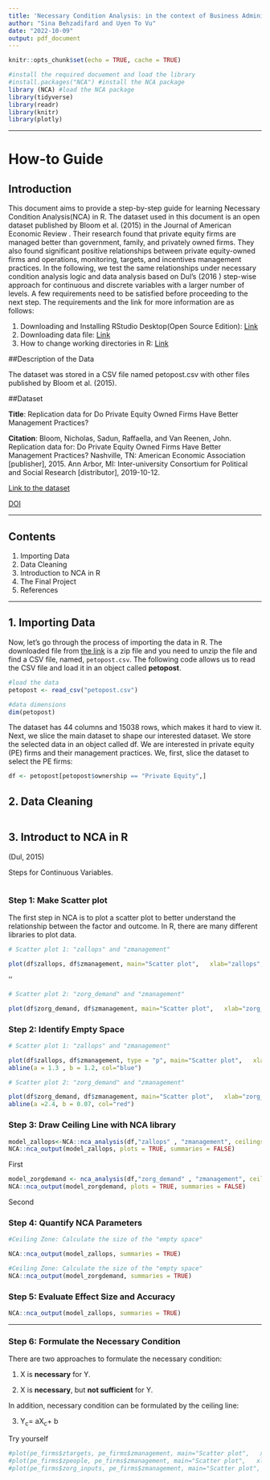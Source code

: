 ```yaml
---
title: 'Necessary Condition Analysis: in the context of Business Administration'
author: "Sina Behzadifard and Uyen To Vu"
date: "2022-10-09"
output: pdf_document
---
```


```r
knitr::opts_chunk$set(echo = TRUE, cache = TRUE)

#install the required docuement and load the library
#install.packages("NCA") #install the NCA package
library (NCA) #load the NCA package
library(tidyverse)
library(readr)
library(knitr)
library(plotly)

```

------------------------------------------------------------------------

# How-to Guide

## Introduction

This document aims to provide a step-by-step guide for learning Necessary Condition Analysis(NCA) in R. The dataset used in this document is an open dataset published by Bloom et al. (2015) in the Journal of American Economic Review . Their research found that private equity firms are managed better than government, family, and privately owned firms. They also found significant positive relationships between private equity-owned firms and operations, monitoring, targets, and incentives management practices. In the following, we test the same relationships under necessary condition analysis logic and data analysis based on Dul's (2016 ) step-wise approach for continuous and discrete variables with a larger number of levels. A few requirements need to be satisfied before proceeding to the next step. The requirements and the link for more information are as follows:

1.  Downloading and Installing RStudio Desktop(Open Source Edition): [Link](https://www.rstudio.com/products/rstudio/#rstudio-desktop)
2.  Downloading data file: [Link](https://www.aeaweb.org/articles?id=10.1257/aer.p20151000)
3.  How to change working directories in R: [Link](https://support.rstudio.com/hc/en-us/articles/200711843-Working-Directories-and-Workspaces-in-the-RStudio-IDE)

##Description of the Data

The dataset was stored in a CSV file named petopost.csv with other files published by Bloom et al. (2015).

##Dataset

**Title**: Replication data for Do Private Equity Owned Firms Have Better Management Practices?

**Citation**: Bloom, Nicholas, Sadun, Raffaella, and Van Reenen, John. Replication data for: Do Private Equity Owned Firms Have Better Management Practices? Nashville, TN: American Economic Association [publisher], 2015. Ann Arbor, MI: Inter-university Consortium for Political and Social Research [distributor], 2019-10-12.

[Link to the dataset](https://www.openicpsr.org/openicpsr/project/113354/version/V1/view)

[DOI](https://doi.org/10.3886/E113354V1)

------------------------------------------------------------------------

## Contents

1.  Importing Data
2.  Data Cleaning
3.  Introduction to NCA in R
4.  The Final Project
5.  References

------------------------------------------------------------------------

## 1. Importing Data

Now, let's go through the process of importing the data in R. The downloaded file from [the link](https://www.aeaweb.org/articles?id=10.1257/aer.p20151000) is a zip file and you need to unzip the file and find a CSV file, named, `petopost.csv`. The following code allows us to read the CSV file and load it in an object called **petopost**.

```r

#load the data
petopost <- read_csv("petopost.csv")

#data dimensions
dim(petopost)

```

The dataset has 44 columns and 15038 rows, which makes it hard to view it. Next, we slice the main dataset to shape our interested dataset. We store the selected data in an object called df. We are interested in private equity (PE) firms and their management practices. We, first, slice the dataset to select the PE firms:

```r

df <- petopost[petopost$ownership == "Private Equity",]

```

## 2. Data Cleaning

```r


```

## 3. Introduct to NCA in R

(Dul, 2015)

Steps for Continuous Variables.

```r

```

### Step 1: Make Scatter plot

The first step in NCA is to plot a scatter plot to better understand the relationship between the factor and outcome. In R, there are many different libraries to plot data.

```r

# Scatter plot 1: "zallops" and "zmanagement"

plot(df$zallops, df$zmanagement, main="Scatter plot",   xlab="zallops", ylab="zmanagement", col = "red", pch = 19)

```

''

```r

# Scatter plot 2: "zorg_demand" and "zmanagement"

plot(df$zorg_demand, df$zmanagement, main="Scatter plot",   xlab="zorg_demand", ylab="zmanagement",col = "blue", pch = 19)

```

### Step 2: Identify Empty Space

```r

# Scatter plot 1: "zallops" and "zmanagement"

plot(df$zallops, df$zmanagement, type = "p", main="Scatter plot",   xlab="zallops", ylab="zmanagement", col = "red", pch = 19)
abline(a = 1.3 , b = 1.2, col="blue")

```

```r
# Scatter plot 2: "zorg_demand" and "zmanagement"

plot(df$zorg_demand, df$zmanagement, main="Scatter plot",   xlab="zorg_demand", ylab="zmanagement",col = "blue", pch = 19)
abline(a =2.4, b = 0.07, col="red")


```

### Step 3: Draw Ceiling Line with NCA library

```r

model_zallops<-NCA::nca_analysis(df,"zallops" , "zmanagement", ceilings=c("ce_fdh", "cr_fdh"))
NCA::nca_output(model_zallops, plots = TRUE, summaries = FALSE)
```

First

```r

model_zorgdemand <- nca_analysis(df,"zorg_demand" , "zmanagement", ceilings=c("ce_fdh", "cr_fdh"))
NCA::nca_output(model_zorgdemand, plots = TRUE, summaries = FALSE)

```

Second

### Step 4: Quantify NCA Parameters

```r

#Ceiling Zone: Calculate the size of the "empty space"

NCA::nca_output(model_zallops, summaries = TRUE)

```

```r

#Ceiling Zone: Calculate the size of the "empty space"
NCA::nca_output(model_zorgdemand, summaries = TRUE)

```

### Step 5: Evaluate Effect Size and Accuracy

```r

NCA::nca_output(model_zallops, summaries = TRUE)

```

------------------------------------------------------------------------

### Step 6: Formulate the Necessary Condition

There are two approaches to formulate the necessary condition:

1.  X is **necessary** for Y.

2.  X is **necessary**, but **not sufficient** for Y.

In addition, necessary condition can be formulated by the ceiling line:

3.  Y~c~= aX~c~+ b

Try yourself

```r




#plot(pe_firms$ztargets, pe_firms$zmanagement, main="Scatter plot",   xlab="ztargets", ylab="zmanagement", col = "green", pch = 19)
#plot(pe_firms$zpeople, pe_firms$zmanagement, main="Scatter plot",   xlab="zpeople", ylab="zmanagement", col = "black", pch = 19)
#plot(pe_firms$zorg_inputs, pe_firms$zmanagement, main="Scatter plot",   xlab="zorg_inputs", ylab="zmanagement", col = "purple", pch = 19)





```
